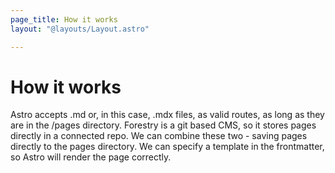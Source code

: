 ```yaml
---
page_title: How it works
layout: "@layouts/Layout.astro"

---
```

# How it works
Astro accepts .md or, in this case, .mdx files, as valid routes, as long as they are in the /pages directory.
Forestry is a git based CMS, so it stores pages directly in a connected repo.
We can combine these two - saving pages directly to the pages directory. We can specify a template in the frontmatter, so Astro will render the page correctly.